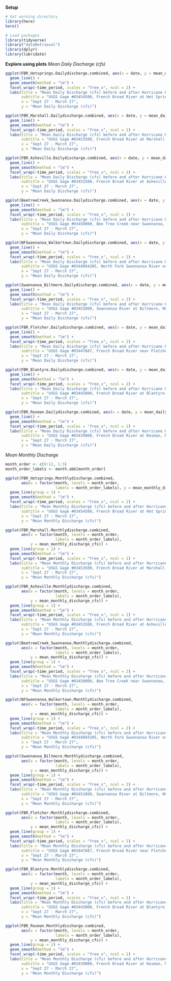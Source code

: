 **Setup**
```r
# Set working directory
library(here)
here()

# Load packages
library(tidyverse)
library("dataRetrieval")
library(dplyr)
library(lubridate)
```

**Explore using plots**
*Mean Daily Discharge (cfs)*
```r
ggplot(FBR_Hotsprings.Dailydischarge.combined, aes(x = date, y = mean_daily_discharge_cfs)) +
  geom_line() +
  geom_smooth(method = "lm") +
  facet_wrap(~time_period, scales = "free_x", ncol = 2) +
  labs(title = "Mean Daily Discharge (cfs) before and after Hurricane Helene",
       subtitle = "USGS Gage #03454500, French Broad River at Hot Springs, NC",
       x = "Sept 27 - March 27",
       y = "Mean Daily Discharge (cfs)") 

ggplot(FBR_Marshall.Dailydischarge.combined, aes(x = date, y = mean_daily_discharge_cfs)) +
  geom_line() +
  geom_smooth(method = "lm") +
  facet_wrap(~time_period, scales = "free_x", ncol = 2) +
  labs(title = "Mean Daily Discharge (cfs) before and after Hurricane Helene",
       subtitle = "USGS Gage #03453500, French Broad River at Marshall, NC",
       x = "Sept 27 - March 27",
       y = "Mean Daily Discharge (cfs)")

ggplot(FBR_Asheville.Dailydischarge.combined, aes(x = date, y = mean_daily_discharge_cfs)) +
  geom_line() +
  geom_smooth(method = "lm") +
  facet_wrap(~time_period, scales = "free_x", ncol = 2) +
  labs(title = "Mean Daily Discharge (cfs) before and after Hurricane Helene",
       subtitle = "USGS Gage #03451500, French Broad River at Asheville, NC",
       x = "Sept 27 - March 27",
       y = "Mean Daily Discharge (cfs)")

ggplot(BeetreeCreek_Swannanoa.Dailydischarge.combined, aes(x = date, y = mean_daily_discharge_cfs)) +
  geom_line() +
  geom_smooth(method = "lm") +
  facet_wrap(~time_period, scales = "free_x", ncol = 2) +
  labs(title = "Mean Daily Discharge (cfs) before and after Hurricane Helene",
       subtitle = "USGS Gage #03450000, Bee Tree Creek near Swannanoa, NC",
       x = "Sept 27 - March 27",
       y = "Mean Daily Discharge (cfs)")

ggplot(NFSwannanoa_Walkertown.Dailydischarge.combined, aes(x = date, y = mean_daily_discharge_cfs)) +
  geom_line() +
  geom_smooth(method = "lm") +
  facet_wrap(~time_period, scales = "free_x", ncol = 2) +
  labs(title = "Mean Daily Discharge (cfs) before and after Hurricane Helene",
       subtitle = "USGS Gage #0344894205, North Fork Swannanoa River near Walkertown, NC",
       x = "Sept 27 - March 27",
       y = "Mean Daily Discharge (cfs)")

ggplot(Swannanoa_Biltmore.Dailydischarge.combined, aes(x = date, y = mean_daily_discharge_cfs)) +
  geom_line() +
  geom_smooth(method = "lm") +
  facet_wrap(~time_period, scales = "free_x", ncol = 2) +
  labs(title = "Mean Daily Discharge (cfs) before and after Hurricane Helene",
       subtitle = "USGS Gage #03451000, Swannanoa River at Biltmore, NC",
       x = "Sept 27 - March 27",
       y = "Mean Daily Discharge (cfs)")

ggplot(FBR_Fletcher.Dailydischarge.combined, aes(x = date, y = mean_daily_discharge_cfs)) +
  geom_line() +
  geom_smooth(method = "lm") +
  facet_wrap(~time_period, scales = "free_x", ncol = 2) +
  labs(title = "Mean Daily Discharge (cfs) before and after Hurricane Helene",
       subtitle = "USGS Gage #03447687, French Broad River near Fletcher, NC",
       x = "Sept 27 - March 27",
       y = "Mean Daily Discharge (cfs)")

ggplot(FBR_Blantyre.Dailydischarge.combined, aes(x = date, y = mean_daily_discharge_cfs)) +
  geom_line() +
  geom_smooth(method = "lm") +
  facet_wrap(~time_period, scales = "free_x", ncol = 2) +
  labs(title = "Mean Daily Discharge (cfs) before and after Hurricane Helene",
       subtitle = "USGS Gage #03443000, French Broad River at Blantyre, NC",
       x = "Sept 27 - March 27",
       y = "Mean Daily Discharge (cfs)")

ggplot(FBR_Rosman.Dailydischarge.combined, aes(x = date, y = mean_daily_discharge_cfs)) +
  geom_line() +
  geom_smooth(method = "lm") +
  facet_wrap(~time_period, scales = "free_x", ncol = 2) +
  labs(title = "Mean Daily Discharge (cfs) before and after Hurricane Helene",
       subtitle = "USGS Gage #03439000, French Broad River at Rosman, NC",
       x = "Sept 27 - March 27",
       y = "Mean Daily Discharge (cfs)")
```

*Mean Monthly Discharge*
```r
month_order <- c(9:12, 1:3)
month_order_labels <- month.abb[month_order]

ggplot(FBR_Hotsprings.Monthlydischarge.combined, 
       aes(x = factor(month, levels = month_order, 
                      labels = month_order_labels), y = mean_monthly_discharge_cfs)) +
  geom_line(group = 1) +
  geom_smooth(method = "lm") +
  facet_wrap(~time_period, scales = "free_x", ncol = 2) +
  labs(title = "Mean Monthly Discharge (cfs) before and after Hurricane Helene",
       subtitle = "USGS Gage #03454500, French Broad River at Hot Springs, NC",
       x = "Sept 27 - March 27",
       y = "Mean Monthly Discharge (cfs)")

ggplot(FBR_Marshall.Monthlydischarge.combined, 
       aes(x = factor(month, levels = month_order,
                      labels = month_order_labels), 
           y = mean_monthly_discharge_cfs)) +
  geom_line(group = 1) +
  geom_smooth(method = "lm") +
  facet_wrap(~time_period, scales = "free_x", ncol = 2) +
  labs(title = "Mean Monthly Discharge (cfs) before and after Hurricane Helene",
       subtitle = "USGS Gage #03453500, French Broad River at Marshall, NC",
       x = "Sept 27 - March 27",
       y = "Mean Monthly Discharge (cfs)")

ggplot(FBR_Asheville.Monthlydischarge.combined, 
       aes(x = factor(month, levels = month_order,
                      labels = month_order_labels), 
           y = mean_monthly_discharge_cfs)) +
  geom_line(group = 1) +
  geom_smooth(method = "lm") +
  facet_wrap(~time_period, scales = "free_x", ncol = 2) +
  labs(title = "Mean Monthly Discharge (cfs) before and after Hurricane Helene",
       subtitle = "USGS Gage #03451500, French Broad River at Asheville, NC",
       x = "Sept 27 - March 27",
       y = "Mean Monthly Discharge (cfs)")

ggplot(BeetreeCreek_Swannanoa.Monthlydischarge.combined, 
       aes(x = factor(month, levels = month_order,
                      labels = month_order_labels), 
           y = mean_monthly_discharge_cfs)) +
  geom_line(group = 1) +
  geom_smooth(method = "lm") +
  facet_wrap(~time_period, scales = "free_x", ncol = 2) +
  labs(title = "Mean Monthly Discharge (cfs) before and after Hurricane Helene",
       subtitle = "USGS Gage #03450000, Bee Tree Creek near Swannanoa, NC",
       x = "Sept 27 - March 27",
       y = "Mean Monthly Discharge (cfs)")

ggplot(NFSwannanoa_Walkertown.Monthlydischarge.combined, 
       aes(x = factor(month, levels = month_order,
                      labels = month_order_labels),
           y = mean_monthly_discharge_cfs)) +
  geom_line(group = 1) +
  geom_smooth(method = "lm") +
  facet_wrap(~time_period, scales = "free_x", ncol = 2) +
  labs(title = "Mean Monthly Discharge (cfs) before and after Hurricane Helene",
       subtitle = "USGS Gage #0344894205, North Fork Swannanoa River near Walkertown, NC",
       x = "Sept 27 - March 27",
       y = "Mean Monthly Discharge (cfs)")

ggplot(Swannanoa_Biltmore.Monthlydischarge.combined, 
       aes(x = factor(month, levels = month_order,
                      labels = month_order_labels),
           y = mean_monthly_discharge_cfs)) +
  geom_line(group = 1) +
  geom_smooth(method = "lm") +
  facet_wrap(~time_period, scales = "free_x", ncol = 2) +
  labs(title = "Mean Monthly Discharge (cfs) before and after Hurricane Helene",
       subtitle = "USGS Gage #03451000, Swannanoa River at Biltmore, NC",
       x = "Sept 27 - March 27",
       y = "Mean Monthly Discharge (cfs)")

ggplot(FBR_Fletcher.Monthlydischarge.combined, 
       aes(x = factor(month, levels = month_order,
                      labels = month_order_labels), 
           y = mean_monthly_discharge_cfs)) +
  geom_line(group = 1) +
  geom_smooth(method = "lm") +
  facet_wrap(~time_period, scales = "free_x", ncol = 2) +
  labs(title = "Mean Monthly Discharge (cfs) before and after Hurricane Helene",
       subtitle = "USGS Gage #03447687, French Broad River near Fletcher, NC",
       x = "Sept 27 - March 27",
       y = "Mean Monthly Discharge (cfs)")

ggplot(FBR_Blantyre.Monthlydischarge.combined, 
       aes(x = factor(month, levels = month_order,
                      labels = month_order_labels), 
           y = mean_monthly_discharge_cfs)) +
  geom_line(group = 1) +
  geom_smooth(method = "lm") +
  facet_wrap(~time_period, scales = "free_x", ncol = 2) +
  labs(title = "Mean Monthly Discharge (cfs) before and after Hurricane Helene",
       subtitle = "USGS Gage #03443000, French Broad River at Blantyre, NC",
       x = "Sept 27 - March 27",
       y = "Mean Monthly Discharge (cfs)")

ggplot(FBR_Rosman.Monthlydischarge.combined, 
       aes(x = factor(month, levels = month_order,
                      labels = month_order_labels), 
           y = mean_monthly_discharge_cfs)) +
  geom_line(group = 1) +
  geom_smooth(method = "lm") +
  facet_wrap(~time_period, scales = "free_x", ncol = 2) +
  labs(title = "Mean Monthly Discharge (cfs) before and after Hurricane Helene",
       subtitle = "USGS Gage #03439000, French Broad River at Rosman, NC",
       x = "Sept 27 - March 27",
       y = "Mean Monthly Discharge (cfs)")
```

